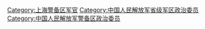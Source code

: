 [[Category:上海警备区军官|Category:上海警备区军官]]
[[Category:中国人民解放军省级军区政治委员|Category:中国人民解放军省级军区政治委员]]
[[Category:中国人民解放军警备区政治委员|Category:中国人民解放军警备区政治委员]]